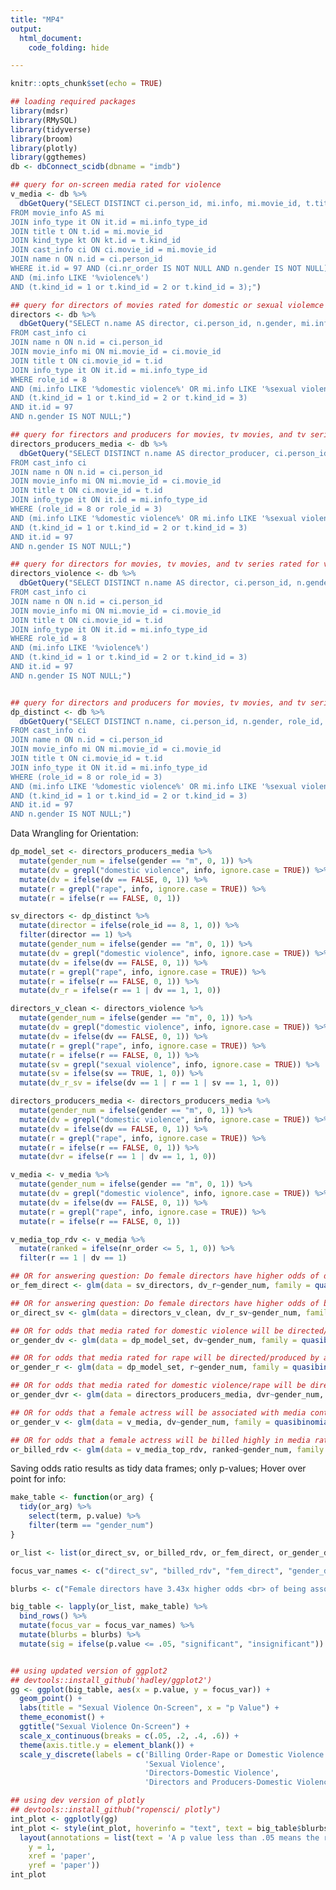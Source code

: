 ```yaml
---
title: "MP4"
output: 
  html_document:
    code_folding: hide

---
```


```r
knitr::opts_chunk$set(echo = TRUE)
```

```r
## loading required packages
library(mdsr)
library(RMySQL)
library(tidyverse)
library(broom)
library(plotly)
library(ggthemes)
db <- dbConnect_scidb(dbname = "imdb")
```

```r
## query for on-screen media rated for violence
v_media <- db %>%
  dbGetQuery("SELECT DISTINCT ci.person_id, mi.info, mi.movie_id, t.title, n.name, n.gender, ci.nr_order 
FROM movie_info AS mi 
JOIN info_type it ON it.id = mi.info_type_id  
JOIN title t ON t.id = mi.movie_id
JOIN kind_type kt ON kt.id = t.kind_id
JOIN cast_info ci ON ci.movie_id = mi.movie_id
JOIN name n ON n.id = ci.person_id
WHERE it.id = 97 AND (ci.nr_order IS NOT NULL AND n.gender IS NOT NULL) 
AND (mi.info LIKE '%violence%')
AND (t.kind_id = 1 or t.kind_id = 2 or t.kind_id = 3);")

## query for directors of movies rated for domestic or sexual violemce
directors <- db %>%
  dbGetQuery("SELECT n.name AS director, ci.person_id, n.gender, mi.info, t.title
FROM cast_info ci
JOIN name n ON n.id = ci.person_id
JOIN movie_info mi ON mi.movie_id = ci.movie_id
JOIN title t ON ci.movie_id = t.id
JOIN info_type it ON it.id = mi.info_type_id 
WHERE role_id = 8
AND (mi.info LIKE '%domestic violence%' OR mi.info LIKE '%sexual violence%' OR mi.info LIKE '%rape%' OR mi.info LIKE '%sexual assault%')
AND (t.kind_id = 1 or t.kind_id = 2 or t.kind_id = 3)
AND it.id = 97
AND n.gender IS NOT NULL;")

## query for firectors and producers for movies, tv movies, and tv series rated for sexual or domestic violence
directors_producers_media <- db %>%
  dbGetQuery("SELECT DISTINCT n.name AS director_producer, ci.person_id, n.gender, mi.info, t.title
FROM cast_info ci
JOIN name n ON n.id = ci.person_id
JOIN movie_info mi ON mi.movie_id = ci.movie_id
JOIN title t ON ci.movie_id = t.id
JOIN info_type it ON it.id = mi.info_type_id 
WHERE (role_id = 8 or role_id = 3)
AND (mi.info LIKE '%domestic violence%' OR mi.info LIKE '%sexual violence%' OR mi.info LIKE '%rape%' OR mi.info LIKE '%sexual assault%')
AND (t.kind_id = 1 or t.kind_id = 2 or t.kind_id = 3)
AND it.id = 97
AND n.gender IS NOT NULL;")

## query for directors for movies, tv movies, and tv series rated for violence
directors_violence <- db %>%
  dbGetQuery("SELECT DISTINCT n.name AS director, ci.person_id, n.gender, mi.info, t.title
FROM cast_info ci
JOIN name n ON n.id = ci.person_id
JOIN movie_info mi ON mi.movie_id = ci.movie_id
JOIN title t ON ci.movie_id = t.id
JOIN info_type it ON it.id = mi.info_type_id 
WHERE role_id = 8
AND (mi.info LIKE '%violence%')
AND (t.kind_id = 1 or t.kind_id = 2 or t.kind_id = 3)
AND it.id = 97
AND n.gender IS NOT NULL;")


## query for directors and producers for movies, tv movies, and tv series rated for sexual or domestic violence, distinguished by role type
dp_distinct <- db %>%
  dbGetQuery("SELECT DISTINCT n.name, ci.person_id, n.gender, role_id, mi.info, t.title
FROM cast_info ci
JOIN name n ON n.id = ci.person_id
JOIN movie_info mi ON mi.movie_id = ci.movie_id
JOIN title t ON ci.movie_id = t.id
JOIN info_type it ON it.id = mi.info_type_id 
WHERE (role_id = 8 or role_id = 3)
AND (mi.info LIKE '%domestic violence%' OR mi.info LIKE '%sexual violence%' OR mi.info LIKE '%rape%' OR mi.info LIKE '%sexual assault%')
AND (t.kind_id = 1 or t.kind_id = 2 or t.kind_id = 3)
AND it.id = 97
AND n.gender IS NOT NULL;")
```



Data Wrangling for Orientation: 
```r

dp_model_set <- directors_producers_media %>%
  mutate(gender_num = ifelse(gender == "m", 0, 1)) %>%
  mutate(dv = grepl("domestic violence", info, ignore.case = TRUE)) %>%
  mutate(dv = ifelse(dv == FALSE, 0, 1)) %>%
  mutate(r = grepl("rape", info, ignore.case = TRUE)) %>%
  mutate(r = ifelse(r == FALSE, 0, 1))

sv_directors <- dp_distinct %>%
  mutate(director = ifelse(role_id == 8, 1, 0)) %>%
  filter(director == 1) %>%
  mutate(gender_num = ifelse(gender == "m", 0, 1)) %>%
  mutate(dv = grepl("domestic violence", info, ignore.case = TRUE)) %>%
  mutate(dv = ifelse(dv == FALSE, 0, 1)) %>%
  mutate(r = grepl("rape", info, ignore.case = TRUE)) %>%
  mutate(r = ifelse(r == FALSE, 0, 1)) %>%
  mutate(dv_r = ifelse(r == 1 | dv == 1, 1, 0))

directors_v_clean <- directors_violence %>%
  mutate(gender_num = ifelse(gender == "m", 0, 1)) %>%
  mutate(dv = grepl("domestic violence", info, ignore.case = TRUE)) %>%
  mutate(dv = ifelse(dv == FALSE, 0, 1)) %>%
  mutate(r = grepl("rape", info, ignore.case = TRUE)) %>%
  mutate(r = ifelse(r == FALSE, 0, 1)) %>%
  mutate(sv = grepl("sexual violence", info, ignore.case = TRUE)) %>%
  mutate(sv = ifelse(sv == TRUE, 1, 0)) %>%
  mutate(dv_r_sv = ifelse(dv == 1 | r == 1 | sv == 1, 1, 0))

directors_producers_media <- directors_producers_media %>%
  mutate(gender_num = ifelse(gender == "m", 0, 1)) %>%
  mutate(dv = grepl("domestic violence", info, ignore.case = TRUE)) %>%
  mutate(dv = ifelse(dv == FALSE, 0, 1)) %>%
  mutate(r = grepl("rape", info, ignore.case = TRUE)) %>%
  mutate(r = ifelse(r == FALSE, 0, 1)) %>%
  mutate(dvr = ifelse(r == 1 | dv == 1, 1, 0))

v_media <- v_media %>%
  mutate(gender_num = ifelse(gender == "m", 0, 1)) %>%
  mutate(dv = grepl("domestic violence", info, ignore.case = TRUE)) %>%
  mutate(dv = ifelse(dv == FALSE, 0, 1)) %>%
  mutate(r = grepl("rape", info, ignore.case = TRUE)) %>%
  mutate(r = ifelse(r == FALSE, 0, 1))

v_media_top_rdv <- v_media %>%
  mutate(ranked = ifelse(nr_order <= 5, 1, 0)) %>%
  filter(r == 1 | dv == 1)
```


```r
## OR for answering question: Do female directors have higher odds of directing media rated for rape/domestic violence out of media containing sexual violence?
or_fem_direct <- glm(data = sv_directors, dv_r~gender_num, family = quasibinomial(link = "logit"))

## OR for answering question: Do female directors have higher odds of being associated with media rated for domestic violence, rape, or sexual violence out of movies rated for violence?
or_direct_sv <- glm(data = directors_v_clean, dv_r_sv~gender_num, family = quasibinomial(link = "logit"))

## OR for odds that media rated for domestic violence will be directed/produced by a female (out of media rated for types of sexual violence)
or_gender_dv <- glm(data = dp_model_set, dv~gender_num, family = quasibinomial(link = "logit"))

## OR for odds that media rated for rape will be directed/produced by a female (out of media rated for types of sexual violence)
or_gender_r <- glm(data = dp_model_set, r~gender_num, family = quasibinomial(link = "logit"))

## OR for odds that media rated for domestic violence/rape will be directed/produced by a female (out of media rated for all types of violence
or_gender_dvr <- glm(data = directors_producers_media, dvr~gender_num, family = quasibinomial(link = "logit"))

## OR for odds that a female actress will be associated with media containing domestic violence (out of all media rated for violence)
or_gender_v <- glm(data = v_media, dv~gender_num, family = quasibinomial(link = "logit"))

## OR for odds that a female actress will be billed highly in media rated for rape or domestic violence
or_billed_rdv <- glm(data = v_media_top_rdv, ranked~gender_num, family = quasibinomial(link = "logit"))
```

Saving odds ratio results as tidy data frames; only p-values;
Hover over point for info:
```r

make_table <- function(or_arg) {
  tidy(or_arg) %>%
    select(term, p.value) %>%
    filter(term == "gender_num")
}

or_list <- list(or_direct_sv, or_billed_rdv, or_fem_direct, or_gender_dv, or_gender_dvr, or_gender_r, or_gender_v)

focus_var_names <- c("direct_sv", "billed_rdv", "fem_direct", "gender_dv", "gender_dvr", "gender_r", "gender_v")

blurbs <- c("Female directors have 3.43x higher odds <br> of being associated with on-screen media <br> rated for sexual violence than male directors, <br> out of all movies rated for violence.", "Female actresses do not have significantly greater <br> odds of being billed highly (<5) in on-screen media rated for <br> rape or domestic violence than male actors.", "Female directors do not have <br> significantly greater odds of being <br> associated with on-screen media <br> rated for domestic violence, out <br> of movies rated for sexual violence.", "Female directors/producers do not have <br> significantly greater odds of being <br> associated with on-screen media rated <br> for domestic violence, out of media <br> rated for sexual violence.", "Female directors/producers do not have <br> significantly greater odds of being associated <br> with on-screen media rated for domestic <br> violence or rape, out of media rated for violence.", "Female directors/producers do not have <br> significantly greater odds of being <br> associated with on-screen media rated <br> specifically for rape out of media rated <br> for all types of sexual violence.", "Female actresses have significantly <br> greater odds of being associated <br> with on-screen media rated for <br> domestic violence than male actors, <br> out of media rated for violence.")

big_table <- lapply(or_list, make_table) %>%
  bind_rows() %>%
  mutate(focus_var = focus_var_names) %>%
  mutate(blurbs = blurbs) %>%
  mutate(sig = ifelse(p.value <= .05, "significant", "insignificant"))


## using updated version of ggplot2
## devtools::install_github('hadley/ggplot2')
gg <- ggplot(big_table, aes(x = p.value, y = focus_var)) +
  geom_point() +
  labs(title = "Sexual Violence On-Screen", x = "p Value") +
  theme_economist() +
  ggtitle("Sexual Violence On-Screen") +
  scale_x_continuous(breaks = c(.05, .2, .4, .6)) +
  theme(axis.title.y = element_blank()) +
  scale_y_discrete(labels = c('Billing Order-Rape or Domestic Violence',
                              'Sexual Violence',
                              'Directors-Domestic Violence', 
                              'Directors and Producers-Domestic Violence', 'Domestic Violence or Rape', 'Rape', 'Actors-Domestic Violence'))

## using dev version of plotly
## devtools::install_github("ropensci/ plotly")
int_plot <- ggplotly(gg)
int_plot <- style(int_plot, hoverinfo = "text", text = big_table$blurbs) %>%
  layout(annotations = list(text = 'A p value less than .05 means the results were significant; <br> hover over a point for info.', showarrow = FALSE, x = 0.5,
    y = 1,
    xref = 'paper',
    yref = 'paper'))
int_plot
```


